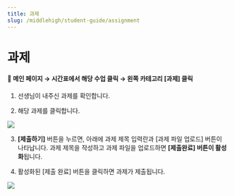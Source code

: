 ```yaml
---
title: 과제
slug: /middlehigh/student-guide/assignment
---
```



# 과제

#### 📍 메인 페이지 → 시간표에서 해당 수업 클릭 → 왼쪽 카테고리 [과제] 클릭

1. 선생님이 내주신 과제를 확인합니다.

2. 해당 과제를 클릭합니다.

<Image src="/img/kr/middlehigh/student/08-01.jpg" size="lg" />

3. **[제출하기]** 버튼을 누르면, 아래에 과제 제목 입력란과 [과제 파일 업로드] 버튼이 나타납니다. 과제 제목을 작성하고 과제 파일을 업로드하면 **[제출완료] 버튼이 활성화**됩니다.

4. 활성화된 [제출 완료] 버튼을 클릭하면 과제가 제출됩니다.

<Image src="/img/kr/middlehigh/student/08-02.jpg" size="lg" />
